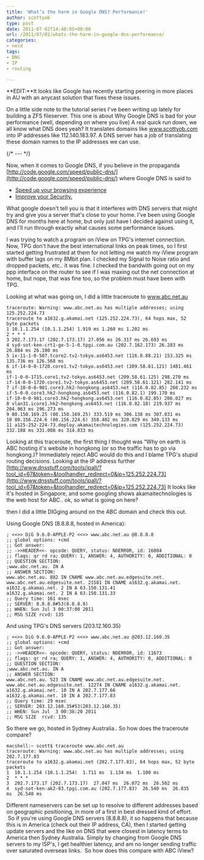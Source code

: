 ```yaml
---
title: 'What’s the harm in Google DNS? Performance!'
author: scottyob
type: post
date: 2011-07-02T14:40:05+00:00
url: /2011/07/02/whats-the-harm-in-google-dns-performance/
categories:
- nerd
tags:
- DNS
- IP
- routing

---
```

**EDIT:**It looks like Google has recently starting peering in more places in AU with an anycast solution that fixes these issues.

On a little side note to the tutorial series I've been writing up lately for building a ZFS fileserver. This one is about Why Google DNS is bad for your performance (well, depending on where you live)
A real quick run down, we all know what DNS does yeah? It translates domains like www.scottyob.com into IP addresses like 112.140.183.97. A DNS server has a job of translating these domain names to the IP addresses we can use.

{/* --- */}

Now, when it comes to Google DNS, if you believe in the propaganda [http://code.google.com/speed/public-dns/](http://code.google.com/speed/public-dns/) where Google DNS is said to

- [Speed up your browsing experience](http://code.google.com/speed/public-dns/docs/performance.html)
- [Improve your Security.](http://code.google.com/speed/public-dns/docs/security.html)

What google doesn't tell you is that it interferes with DNS servers that might try and give you a server that's close to your home. I've been using Google DNS for months here at home, but only just have I decided against using it, and I'll run through exactly what causes some performance issues.

I was trying to watch a program on iView on TPG's internet connection. Now, TPG don't have the best international links on peak times, so I first started getting frustrated at them for not letting me watch my iView program with buffer lags on my 8Mbit plan. I checked my Signal to Noise ratio and dropped packets, etc.. it was fine. I checked the bandwith going out on my ppp interface on the router to see if I was maxing out the net connection at home, but nope, that was fine too, so the problem must have been with TPG.

Looking at what was going on, I did a little traceroute to www.abc.net.au

```
traceroute: Warning: www.abc.net.au has multiple addresses; using 125.252.224.73
traceroute to a1632.g.akamai.net (125.252.224.73), 64 hops max, 52 byte packets
1 10.1.1.254 (10.1.1.254) 1.919 ms 1.260 ms 1.202 ms
2 * * *
3 202.7.173.17 (202.7.173.17) 27.056 ms 26.317 ms 26.693 ms
4 syd-sot-ken-crt1-ge-5-1-0.tpgi.com.au (202.7.162.173) 26.283 ms 26.884 ms 26.100 ms
5 ix-11-1-0-507.tcore2.tv2-tokyo.as6453.net (116.0.88.21) 153.325 ms 135.736 ms 126.568 ms
6 if-14-0-0-1720.core1.tv2-tokyo.as6453.net (209.58.61.121) 1481.461 ms
if-1-0-0-1715.core1.tv2-tokyo.as6453.net (209.58.61.125) 298.270 ms
if-14-0-0-1720.core1.tv2-tokyo.as6453.net (209.58.61.121) 282.141 ms
7 if-10-0-0-981.core3.hk2-hongkong.as6453.net (116.0.82.85) 208.232 ms
if-5-0-0.core3.hk2-hongkong.as6453.net (116.0.82.1) 199.170 ms
if-10-0-0-981.core3.hk2-hongkong.as6453.net (116.0.82.85) 206.027 ms
8 vlan31.icore1.hk2-hongkong.as6453.net (116.0.82.18) 219.937 ms 204.963 ms 196.273 ms
9 80.150.169.25 (80.150.169.25) 333.519 ms 306.138 ms 307.031 ms
10 80.156.224.6 (80.156.224.6) 358.402 ms 320.029 ms 349.133 ms
11 a125-252-224-73.deploy.akamaitechnologies.com (125.252.224.73) 332.188 ms 331.008 ms 314.833 ms
```

Looking at this traceroute, the first thing I thought was “Why on earth is ABC hosting it's website in hongkong (or so the traffic has to go via hongkong.)? Immediately reject ABC would do this and I blame TPG's stupid routing decisions.
Looking at the IP address further [http://www.dnsstuff.com/tools/ipall/?tool_id=67&token=&toolhandler_redirect=0&ip=125.252.224.73](http://www.dnsstuff.com/tools/ipall/?tool_id=67&token=&toolhandler_redirect=0&ip=125.252.224.73) It looks like it's hosted in Singapore, and some googling shows akamaitechnologies is the web host for ABC.. ok, so what is going on here?

then I did a little DIGging around on the ABC domain and check this out.

Using Google DNS (8.8.8.8, hosted in America):
```
; <<>> DiG 9.6.0-APPLE-P2 <<>> www.abc.net.au @8.8.8.8
;; global options: +cmd
;; Got answer:
;; ->>HEADER<<- opcode: QUERY, status: NOERROR, id: 16084
;; flags: qr rd ra; QUERY: 1, ANSWER: 4, AUTHORITY: 0, ADDITIONAL: 0
;; QUESTION SECTION:
;www.abc.net.au. IN A
;; ANSWER SECTION:
www.abc.net.au. 882 IN CNAME www.abc.net.au.edgesuite.net.
www.abc.net.au.edgesuite.net. 21581 IN CNAME a1632.g.akamai.net.
a1632.g.akamai.net. 2 IN A 63.150.131.41
a1632.g.akamai.net. 2 IN A 63.150.131.33
;; Query time: 161 msec
;; SERVER: 8.8.8.8#53(8.8.8.8)
;; WHEN: Sun Jul 3 00:37:00 2011
;; MSG SIZE rcvd: 135
```
And using TPG's DNS servers (203.12.160.35)

```
; <<>> DiG 9.6.0-APPLE-P2 <<>> www.abc.net.au @203.12.160.35
;; global options: +cmd
;; Got answer:
;; ->>HEADER<<- opcode: QUERY, status: NOERROR, id: 11673
;; flags: qr rd ra; QUERY: 1, ANSWER: 4, AUTHORITY: 0, ADDITIONAL: 0
;; QUESTION SECTION:
;www.abc.net.au. IN A
;; ANSWER SECTION:
www.abc.net.au. 523 IN CNAME www.abc.net.au.edgesuite.net.
www.abc.net.au.edgesuite.net. 12274 IN CNAME a1632.g.akamai.net.
a1632.g.akamai.net. 10 IN A 202.7.177.66
a1632.g.akamai.net. 10 IN A 202.7.177.83
;; Query time: 29 msec
;; SERVER: 203.12.160.35#53(203.12.160.35)
;; WHEN: Sun Jul  3 00:38:20 2011
;; MSG SIZE  rcvd: 135
```
So there we go, hosted in Sydney Australia.. So how does the traceroute compare?

```
macshell:~ scott$ traceroute www.abc.net.au
traceroute: Warning: www.abc.net.au has multiple addresses; using 202.7.177.83
traceroute to a1632.g.akamai.net (202.7.177.83), 64 hops max, 52 byte packets
1  10.1.1.254 (10.1.1.254)  1.711 ms  1.134 ms  1.100 ms
2  * * *
3  202.7.173.17 (202.7.173.17)  27.047 ms  26.072 ms  26.502 ms
4  syd-sot-ken-ak2-83.tpgi.com.au (202.7.177.83)  26.540 ms  26.835 ms  26.540 ms
```
Different nameservers can be set up to resolve to different addresses based on geographic positioning, in more of a first in best dressed kind of effort.  So if you're using Google DNS servers (8.8.8.8), it so happens that because this is in America (check out their IP address, CA), then I started getting update servers and the like on DNS that were closest in latency terms to America then Sydney Australia.
Simply by changing from Google DNS servers to my ISP's, I get healthier latency, and am no longer sending traffic over saturated overseas links.  So how does this compare with ABC iView?
